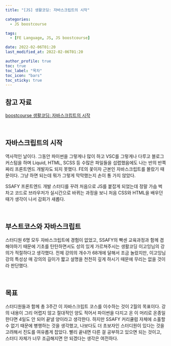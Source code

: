 ```yaml
---
title: "[JS] 생활코딩: 자바스크립트의 시작"

categories:
  - JS boostcourse

tags:
  - [FE Language, JS, JS boostcourse]

date: 2022-02-06T01:20
last_modified_at: 2022-02-06T01:20

author_profile: true
toc: true
toc_label: "목차"
toc_icon: "bars"
toc_sticky: true
---
```


## 참고 자료

[boostcourse 생활코딩: 자바스크립트의 시작](https://www.boostcourse.org/cs124/joinLectures/52258)

<br />

## 자바스크립트의 시작

역사적인 날이다. 그동안 파이썬을 그렇게나 많이 하고 VSC를 그렇게나 다루고 블로그 커스텀을 하며 Liquid, HTML, SCSS 등 수많은 파일들을 섭렵했음에도 나는 반의 반쪽짜리 프론트엔드 개발자도 되지 못했다. FE의 꽃이자 근본인 자바스크립트를 몰랐기 때문이다. 그냥 하면 되는데 뭐가 그렇게 막막했는지 손이 통 가지 않았다.

SSAFY 프론트엔드 개발 스터디를 꾸려 처음으로 JS를 붙잡게 되었는데 정말 가슴 벅차고 코드로 브라우저가 실시간으로 바뀌는 과정을 보니 처음 CSS와 HTML을 배우던 때가 생각이 나서 감회가 새롭다.

<br />

## 부스트코스와 자바스크립트

스터디원 6명 모두 자바스크립트에 경험이 없었고, SSAFY의 빡센 교육과정과 함께 겸해야하기 때문에 기초를 탄탄하면서도 성의 있게 가르쳐주시는 생활코딩 이고잉님의 강의가 적절하다고 생각했다. 전체 강의의 개수가 68개에 달해서 조금 놀랐지만, 이고잉님 강의 특성상 매 강의의 길이가 짧고 설명을 천천히 깊게 하시기 때문에 무리는 없을 것이라 판단했다.

<br />

## 목표

스터디원들과 함께 총 3주간 이 자바스크립트 코스를 이수하는 것이 2월의 목표이다. 강의 내용이 그리 어렵지 않고 절대적인 양도 적어서 파이썬을 다지고 온 이 머리로 온종일한다면 4일도 안 되어 끝낼 양이라고 생각한다. 하지만 SSAFY 커리큘럼 자체에 소홀할 수 없기 때문에 병행하는 것을 생각했고, 나보다도 더 초보자인 스터디원이 있다는 것을 고려해서 진도를 여유롭게 잡았다. 빨리 끝내면 다른 걸 공부하고 있으면 되는 것이고, 스터디 자체가 너무 조급해지면 안 되겠다는 생각은 여전하다.
